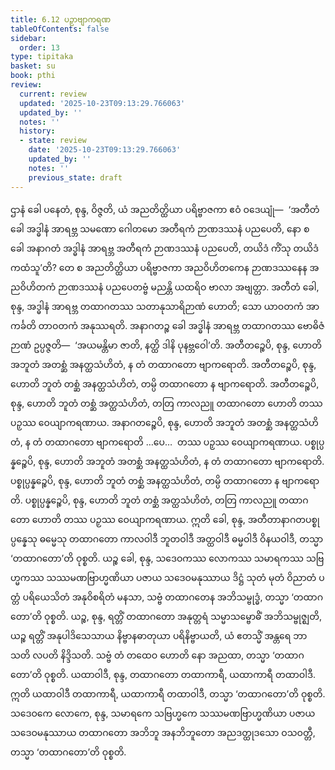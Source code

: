 ```yaml
---
title: 6.12 ပဉှာဗျာကရဏ
tableOfContents: false
sidebar:
  order: 13
type: tipitaka
basket: su
book: pthi
review:
  current: review
  updated: '2025-10-23T09:13:29.766063'
  updated_by: ''
  notes: ''
  history:
  - state: review
    date: '2025-10-23T09:13:29.766063'
    updated_by: ''
    notes: ''
    previous_state: draft
---
```



<ReviewStatus review={frontmatter.review} showDetails={true} />

<HypothesisAnnotation frontmatter={frontmatter} />

<DynamicBreadcrumb />

<Division number="187" book="pthi" e="ch" v="8" p="110">

<Paragraph number="378" book="pthi">
ဌာနံ ခေါ ပနေတံ, စုန္ဒ, ဝိဇ္ဇတိ, ယံ အညတိတ္ထိယာ ပရိဗ္ဗာဇကာ ဧဝံ ဝဒေယျုံ—  ‘အတီတံ ခေါ အဒ္ဓါနံ အာရဗ္ဘ သမဏော ဂေါတမော အတီရကံ ဉာဏဒဿနံ ပညပေတိ, နော စ ခေါ အနာဂတံ အဒ္ဓါနံ အာရဗ္ဘ အတီရကံ ဉာဏဒဿနံ ပညပေတိ, တယိဒံ ကိံသု တယိဒံ ကထံသူ’တိ? တေ စ အညတိတ္ထိယာ ပရိဗ္ဗာဇကာ အညဝိဟိတကေန ဉာဏဒဿနေန အညဝိဟိတကံ ဉာဏဒဿနံ ပညပေတဗ္ဗံ မညန္တိ ယထရိဝ ဗာလာ အဗျတ္တာ. အတီတံ ခေါ, စုန္ဒ, အဒ္ဓါနံ အာရဗ္ဘ တထာဂတဿ သတာနုသာရိဉာဏံ ဟောတိ; သော ယာဝတကံ အာကင်္ခတိ တာဝတကံ အနုဿရတိ. အနာဂတဉ္စ ခေါ အဒ္ဓါနံ အာရဗ္ဘ တထာဂတဿ ဗောဓိဇံ ဉာဏံ ဥပ္ပဇ္ဇတိ—  ‘အယမန္တိမာ ဇာတိ, နတ္ထိ ဒါနိ ပုနဗ္ဘဝေါ’တိ. အတီတဉ္စေပိ, စုန္ဒ, ဟောတိ အဘူတံ အတစ္ဆံ အနတ္ထသံဟိတံ, န တံ တထာဂတော ဗျာကရောတိ. အတီတဉ္စေပိ, စုန္ဒ, ဟောတိ ဘူတံ တစ္ဆံ အနတ္ထသံဟိတံ, တမ္ပိ တထာဂတော န ဗျာကရောတိ. အတီတဉ္စေပိ, စုန္ဒ, ဟောတိ ဘူတံ တစ္ဆံ အတ္ထသံဟိတံ, တတြ ကာလညူ တထာဂတော ဟောတိ တဿ ပဉှဿ ဝေယျာကရဏာယ. အနာဂတဉ္စေပိ, စုန္ဒ, ဟောတိ အဘူတံ အတစ္ဆံ အနတ္ထသံဟိတံ, န တံ တထာဂတော ဗျာကရောတိ …ပေ…  တဿ ပဉှဿ ဝေယျာကရဏာယ. ပစ္စုပ္ပန္နဉ္စေပိ, စုန္ဒ, ဟောတိ အဘူတံ အတစ္ဆံ အနတ္ထသံဟိတံ, န တံ တထာဂတော ဗျာကရောတိ. ပစ္စုပ္ပန္နဉ္စေပိ, စုန္ဒ, ဟောတိ ဘူတံ တစ္ဆံ အနတ္ထသံဟိတံ, တမ္ပိ တထာဂတော န ဗျာကရောတိ. ပစ္စုပ္ပန္နဉ္စေပိ, စုန္ဒ, ဟောတိ ဘူတံ တစ္ဆံ အတ္ထသံဟိတံ, တတြ ကာလညူ တထာဂတော ဟောတိ တဿ ပဉှဿ ဝေယျာကရဏာယ.
</Paragraph>

</Division>
<Division number="188" book="pthi" e="ch" v="8" p="111">

<Paragraph number="379" book="pthi">
ဣတိ ခေါ, စုန္ဒ, အတီတာနာဂတပစ္စုပ္ပန္နေသု ဓမ္မေသု တထာဂတော ကာလဝါဒီ ဘူတဝါဒီ အတ္ထဝါဒီ ဓမ္မဝါဒီ ဝိနယဝါဒီ, တသ္မာ ‘တထာဂတော’တိ ဝုစ္စတိ. ယဉ္စ ခေါ, စုန္ဒ, သဒေဝကဿ လောကဿ သမာရကဿ သဗြဟ္မကဿ သဿမဏဗြာဟ္မဏိယာ ပဇာယ သဒေဝမနုဿာယ ဒိဋ္ဌံ သုတံ မုတံ ဝိညာတံ ပတ္တံ ပရိယေသိတံ အနုဝိစရိတံ မနသာ, သဗ္ဗံ တထာဂတေန အဘိသမ္ဗုဒ္ဓံ, တသ္မာ ‘တထာဂတော’တိ ဝုစ္စတိ. ယဉ္စ, စုန္ဒ, ရတ္တိံ တထာဂတော အနုတ္တရံ သမ္မာသမ္ဗောဓိံ အဘိသမ္ဗုဇ္ဈတိ, ယဉ္စ ရတ္တိံ အနုပါဒိသေသာယ နိဗ္ဗာနဓာတုယာ ပရိနိဗ္ဗာယတိ, ယံ ဧတသ္မိံ အန္တရေ ဘာသတိ လပတိ နိဒ္ဒိသတိ. သဗ္ဗံ တံ တထေဝ ဟောတိ နော အညထာ, တသ္မာ ‘တထာဂတော’တိ ဝုစ္စတိ. ယထာဝါဒီ, စုန္ဒ, တထာဂတော တထာကာရီ, ယထာကာရီ တထာဝါဒီ. ဣတိ ယထာဝါဒီ တထာကာရီ, ယထာကာရီ တထာဝါဒီ, တသ္မာ ‘တထာဂတော’တိ ဝုစ္စတိ. သဒေဝကေ လောကေ, စုန္ဒ, သမာရကေ သဗြဟ္မကေ သဿမဏဗြာဟ္မဏိယာ ပဇာယ သဒေဝမနုဿာယ တထာဂတော အဘိဘူ အနဘိဘူတော အညဒတ္ထုဒသော ဝသဝတ္တီ, တသ္မာ ‘တထာဂတော’တိ ဝုစ္စတိ.
</Paragraph>
</Division>